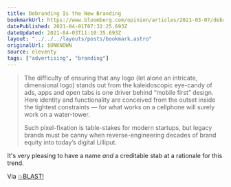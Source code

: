 ```yaml
---
title: Debranding Is the New Branding
bookmarkUrl: https://www.bloomberg.com/opinion/articles/2021-03-07/debranding-is-the-new-branding-for-burger-king-warner-bros
datePublished: 2021-04-01T07:32:25.693Z
dateUpdated: 2021-04-03T11:10:35.693Z
layout: "../../../layouts/posts/bookmark.astro"
originalUrl: $UNKNOWN
source: eleventy
tags: ["advertising", "branding"]
---
```


> The difficulty of ensuring that any logo (let alone an intricate, dimensional logo) stands out from the kaleidoscopic eye-candy of ads, apps and open tabs is one driver behind “mobile first” design. Here identity and functionality are conceived from the outset inside the tightest constraints — for what works on a cellphone will surely work on a water-tower.
>
> Such pixel-fixation is table-stakes for modern startups, but legacy brands must be canny when reverse-engineering decades of brand equity into today’s digital Lilliput.

It's very pleasing to have a name _and_ a creditable stab at a rationale for this trend.

Via [💥BLAST!](https://blast.red/)
